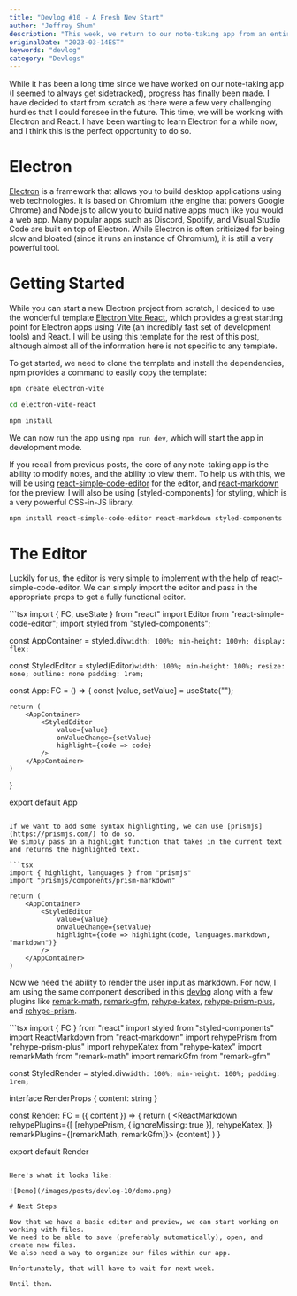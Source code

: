 ```yaml
---
title: "Devlog #10 - A Fresh New Start"
author: "Jeffrey Shum"
description: "This week, we return to our note-taking app from an entirely new direction."
originalDate: "2023-03-14EST"
keywords: "devlog"
category: "Devlogs"
---
```


While it has been a long time since we have worked on our note-taking app (I seemed to always get sidetracked),
progress has finally been made. I have decided to start from scratch as there were a few very challenging hurdles that I
could foresee in the future. This time, we will be working with Electron and React.
I have been wanting to learn Electron for a while now, and I think this is the perfect opportunity to do so.

# Electron

[Electron](https://www.electronjs.org/) is a framework that allows you to build desktop applications using web technologies.
It is based on Chromium (the engine that powers Google Chrome) and Node.js to allow you to build native apps much like you would a web app.
Many popular apps such as Discord, Spotify, and Visual Studio Code are built on top of Electron.
While Electron is often criticized for being slow and bloated (since it runs an instance of Chromium), it is still a very powerful tool.

# Getting Started 

While you can start a new Electron project from scratch, I decided to use the wonderful template [Electron Vite React](https://github.com/electron-vite/electron-vite-react),
which provides a great starting point for Electron apps using Vite (an incredibly fast set of development tools) and React.
I will be using this template for the rest of this post, although almost all of the information here is not specific to any template.

To get started, we need to clone the template and install the dependencies, npm provides a command to easily copy the template:

```bash
npm create electron-vite

cd electron-vite-react

npm install
```

We can now run the app using `npm run dev`, which will start the app in development mode.

If you recall from previous posts, the core of any note-taking app is the ability to modify notes, and the ability to view them.
To help us with this, we will be using [react-simple-code-editor](https://www.npmjs.com/package/react-simple-code-editor) for the editor,
and [react-markdown](https://www.npmjs.com/package/react-markdown) for the preview.
I will also be using [styled-components] for styling, which is a very powerful CSS-in-JS library. 

```bash
npm install react-simple-code-editor react-markdown styled-components
```

# The Editor 

Luckily for us, the editor is very simple to implement with the help of react-simple-code-editor.
We can simply import the editor and pass in the appropriate props to get a fully functional editor.

<CodeTitle name="App.tsx" language="react" />
```tsx
import { FC, useState } from "react"
import Editor from "react-simple-code-editor";
import styled from "styled-components";

const AppContainer = styled.div`
    width: 100%;
    min-height: 100vh;
    display: flex;
`

const StyledEditor = styled(Editor)`
    width: 100%;
    min-height: 100%;
    resize: none;
    outline: none
    padding: 1rem;
`

const App: FC = () => {
    const [value, setValue] = useState("");

    return (
        <AppContainer>
            <StyledEditor
                value={value}
                onValueChange={setValue}
                highlight={code => code}
            />
        </AppContainer>
    )
}

export default App
```

If we want to add some syntax highlighting, we can use [prismjs](https://prismjs.com/) to do so.
We simply pass in a highlight function that takes in the current text and returns the highlighted text.

```tsx
import { highlight, languages } from "prismjs"
import "prismjs/components/prism-markdown"

return (
    <AppContainer>
        <StyledEditor
            value={value}
            onValueChange={setValue}
            highlight={code => highlight(code, languages.markdown, "markdown")}
        />
    </AppContainer>
)
```

Now we need the ability to render the user input as markdown.
For now, I am using the same component described in this [devlog](/devlog-5) along with a few plugins
like [remark-math](https://www.npmjs.com/package/remark-math), [remark-gfm](https://www.npmjs.com/package/remark-gfm),
[rehype-katex](https://www.npmjs.com/package/rehype-katex),
[rehype-prism-plus](https://www.npmjs.com/package/rehype-prism-plus),
and [rehype-prism](https://www.npmjs.com/package/rehype-prism).

<CodeTitle name="Render.tsx" language="react" />
```tsx
import { FC } from "react"
import styled from "styled-components"
import ReactMarkdown from "react-markdown"
import rehypePrism from "rehype-prism-plus"
import rehypeKatex from "rehype-katex"
import remarkMath from "remark-math"
import remarkGfm from "remark-gfm"

const StyledRender = styled.div`
	width: 100%;
	min-height: 100%;
	padding: 1rem;
`

interface RenderProps {
	content: string
}

const Render: FC<RenderProps> = ({ content }) => {
	return (
		<StyledRender>
			<ReactMarkdown
				rehypePlugins={[
					[rehypePrism, { ignoreMissing: true }],
					rehypeKatex,
				]}
				remarkPlugins={[remarkMath, remarkGfm]}>
				{content}
			</ReactMarkdown>
		</StyledRender>
	)
}

export default Render
```

Here's what it looks like:

![Demo](/images/posts/devlog-10/demo.png)

# Next Steps

Now that we have a basic editor and preview, we can start working on working with files.
We need to be able to save (preferably automatically), open, and create new files. 
We also need a way to organize our files within our app.

Unfortunately, that will have to wait for next week.

Until then.
